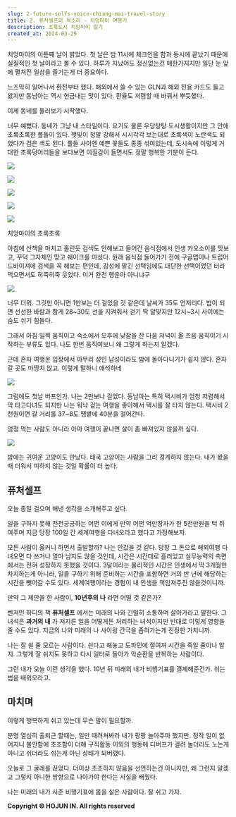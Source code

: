 ```yaml
---
slug: 2-future-selfs-voice-chiang-mai-travel-story
title: 2. 퓨처셀프의 목소리 - 치앙마이 여행기
description: 초록도시 치앙마이 일기
created_at: 2024-03-29
---
```


치앙마이의 이튿째 날이 밝았다. 첫 날은 밤 11시에 체크인을 함과 동시에 끝났기 때문에 실질적인 첫 날이라고 볼 수 있다. 하루가 지났어도
정신없는건 매한가지지만 일단 눈 앞에 펼쳐진 일상을 즐기는게 더 중요하다.

느즈막히 일어나서 환전부터 했다. 해외에서 쓸 수 있는 GLN과 해외 전용 카드도 들고 왔지만 동남아는 역시 현금내는 맛이 있다. 환율도
저렴할 때 바꿔서 뿌듯했다.

이제 동네를 둘러보기 시작했다.

너무 예뻤다. 동네가 그냥 내 스타일이다. 요기도 물론 우당탕탕 도시생활이지만 그 안애 초록초록한 풀들이 있다. 햇빛이 정말 강해서 시시각각
보는대로 초록색이 노란색도 되었다가 검은 색도 된다. 풀들 사이엔 예쁜 꽃들도 종종 섞여있는데, 도시속에 이렇게 거대한 초록덩어리들을
보다보면 이질감이 들면서도 정말 행복한 기분이 든다.

![](http://t1.daumcdn.net/brunch/service/user/aVyy/image/pRSqbc8x_RDOmGpx6lS5hL2RXD0.HEIC)

![](http://t1.daumcdn.net/brunch/service/user/aVyy/image/CZgO7Wgir3QfIXvM1_ouF1Vb5Is.HEIC)

![](http://t1.daumcdn.net/brunch/service/user/aVyy/image/COk8elZoVEaNuYn68xFtB_CyCKo.HEIC)

![](http://t1.daumcdn.net/brunch/service/user/aVyy/image/tMYvNfVBcQ3JJKYuV4382l3L7hA.HEIC)

![](http://t1.daumcdn.net/brunch/service/user/aVyy/image/kBEeKqkTpb5eJ6TpuCcaWsmKbsg.HEIC)

치앙마이의 초록초록

아침에 산책을 마치고 홀린듯 검색도 안해보고 들어간 음식점에서 인생 카오소이를 맛보고, 꾸덕 그자체인 망고 쉐이크를 마셨다. 원래 음식점
들어가기 전에 구글맵이나 트립어드바이져에 검색을 꼭 해보는 편인데, 감성에 맡긴 선택임에도 대단한 선택이었던 터라 먹으면서도 히죽히죽
웃었다. 이거 완전 행운아 아니냐구

![](http://t1.daumcdn.net/brunch/service/user/aVyy/image/qdMyXPMqwiMXu94lEQ7bxYfzQh8.jpg)

너무 더워. 그것만 아니면 1만보는 더 걸었을 것 같은데 날씨가 35도 언저리다. 밤이 되면 선선한 바람과 함게 28~30도 선을 지켜줘서
걷기 딱 알맞지만 12시~3시 사이에는 숨도 쉬기 힘들다.

그래서 아침 일찍 움직이고 숙소에서 오후에 낮잠을 잔 다음 저녁이 올 즈음 움직이기 시작하는 부류도 있다. 나도 한번 움직여보니 왜 그렇게
하는지 알겠다.

근데 혼자 여행온 입장에서 아무리 성인 남성이라도 밤에 돌아다니기가 쉽지 않다. 혼자 갈 곳도 마땅치 않고. 이렇게 말하니 애석하네

![](http://t1.daumcdn.net/brunch/service/user/aVyy/image/gHf0t_f1kGf8p0pFDPhgnM0Y3Wk.jpg)

그럼에도 첫날 버프인가. 나는 2만보나 걸었다. 동남아는 특히 택시비가 엄청 저렴해서 막 타고다녀도 되지만 나는 워낙 걷는 여행을 좋아해서
택시를 잘 타지 않는다. 택시비 2천원이면 갈 거리를 37~8도 땡볕에 40분을 걸어간다.

엄청 먹는 사람도 아니라 아마 여행이 끝나면 살이 좀 빠져있지 않을까 싶다.

![](http://t1.daumcdn.net/brunch/service/user/aVyy/image/WkKmXMaoJhnZ8odJkOm0NPZw_NM.HEIC)

밤에는 귀여운 고양이도 만났다. 태국 고양이는 사람을 그리 경계하지 않는다. 내가 봤을 때 더워서 피하지 않는 것일 확률이 더 높다.

## **퓨처셀프**

오늘 종일 걸으며 해낸 생각을 소개해주고 싶다.

일을 구하지 못해 전전긍긍하는 어떤 이에게 만약 어떤 억만장자가 한 5천만원을 턱 쥐여주며 지금 당장 100일 간 세계여행을 다녀오라고
했다고 가정해보자.

모든 사람이 옳커니 하면서 출발할까? 나는 안갔을 것 같다. 당장 그 돈으로 해외여행 다녀오면 다 쓰거나 얼마 남지도 않을 것인데, 시간은
시간대로 흘러있고 실무능력의 측면에서는 전혀 성장하지 못했을 것이다. 3달이라는 물리적인 시간은 인생에서 딱 3개월만 차지하는게 아니라,
일을 구하기 위해 준비하는 시간을 포함하면 거의 반 년에 해당하는 시간을 뺏어갈 수도 있다. 세계여행이라는 경험이 내 인생을 책임져주진
않을것이니까.

만약 그 제안을 한 사람이, **10년후의 나** 라면 어떨 것 같은가?

벤저민 하디의 책 **퓨처셀프** 에서는 미래의 나와 긴밀히 소통하며 살아가라고 말한다. 그 녀석은 **과거의 내** 가 저지른 일을
어떻게든 처리하는 녀석이지만 반대로 이렇게 영향을 줄 수도 있다. 지금의 나와 미래의 나 사이읭 간극을 좁혀가는게 진정한 가치니까.

나는 잘 쉴 줄 모르는 사람이다. 쉰다고 해놓고 도파민에 절여져 시간을 죽일 줄이나 알지. 그렇게 잘 쉬지도 못하고 다시 일터로 돌아가
악순환을 반복하는 사람이다.

그런 내가 오늘 이런 생각을 했다. 10년 뒤 미래의 내가 비행기표를 결제해준건가. 쉬는 법을 배워오라고.

## **마치며**

이렇게 행복하게 쉬고 있는데 무슨 말이 필요할까.

분명 열심히 출퇴근 할때는, 일만 때려쳐봐라 내가 팡팡 놀아주마 했지만. 정작 일이 없어지니 불안함에 초조함이 더해 구직활동 이외의 행동에
디버프가 걸려 놀더라도 노는게 아니고 쉬더라도 쉬는게 아닌 상태가 되버렸다.

오늘로 그 굴레를 끊었다. 더이상 초조하지 않음을 선언하는건 아니지만, 왜 그런지 알겠고 그렇지 아니한 방향으로 나아가야 한다는 사실을
배웠다.

나는 미래의 내가 사준 비행기표에 몸을 실은 사람이다. 잘 쉬고 가자.

**Copyright © HOJUN IN. All rights reserved**
